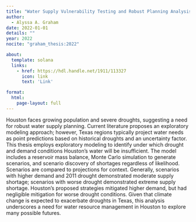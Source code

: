 ```yaml
---
title: "Water Supply Vulnerability Testing and Robust Planning Analysis With Exploratory Modeling Under Deep Uncertainty"
author:
  - Alyssa A. Graham
date: 2022-01-01
details: ""
year: 2022
nocite: "graham_thesis:2022"

about:
  template: solana
  links:
    - href: https://hdl.handle.net/1911/113327
      icon: link
      text: 'Link'

format:
  html:
    page-layout: full
---
```


Houston faces growing population and severe droughts, suggesting a need for robust water supply planning. Current literature proposes an exploratory modeling approach; however, Texas regions typically project water needs as point predictions based on historical droughts and an uncertainty factor. This thesis employs exploratory modeling to identify under which drought and demand conditions Houston’s water will be insufficient. The model includes a reservoir mass balance, Monte Carlo simulation to generate scenarios, and scenario discovery of shortages regardless of likelihood. Scenarios are compared to projections for context. Generally, scenarios with higher demand and 2011 drought demonstrated moderate supply shortage; scenarios with worse drought demonstrated extreme supply shortage. Houston’s proposed strategies mitigated higher demand, but had negligible mitigation for worse drought conditions. Given that climate change is expected to exacerbate droughts in Texas, this analysis underscores a need for water resource management in Houston to explore many possible futures.

:::{#bibliography}
:::